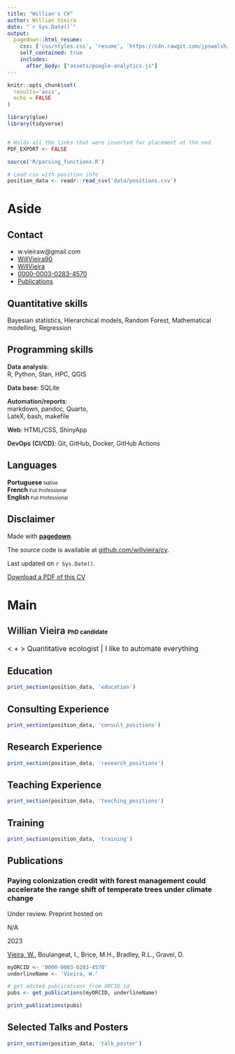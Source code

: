 ```yaml
---
title: "Willian's CV"
author: Willian Vieira
date: "`r Sys.Date()`"
output:
  pagedown::html_resume:
    css: ['css/styles.css', 'resume', 'https://cdn.rawgit.com/jpswalsh/academicons/master/css/academicons.min.css']
    self_contained: true
    includes: 
      after_body: ["assets/google-analytics.js"]
---
```


```r
knitr::opts_chunk$set(
  results='asis',
  echo = FALSE
)

library(glue)
library(tidyverse)


# Holds all the links that were inserted for placement at the end
PDF_EXPORT <- FALSE

source('R/parsing_functions.R')

# Load csv with position info
position_data <- readr::read_csv('data/positions.csv')
```

Aside
================================================================================

Contact {#contact}
--------------------------------------------------------------------------------

- <i class="fa fa-envelope"></i> w.vieiraw@gmail.com
- <i class="fa fa-twitter"></i> [WillVieira90](https://twitter.com/willvieira90)
- <i class="fa fa-github"></i> [WillVieira](https://github.com/willvieira)
<!-- - <i class="fa fa-globe"></i> [willvieira.github.io/](https://willvieira.github.io/) -->
- <i class="ai ai-orcid"></i> [0000-0003-0283-4570](https://orcid.org/0000-0003-0283-4570)
- <i class="ai ai-google-scholar"></i> [Publications](https://scholar.google.com/citations?user=GyChlIoAAAAJ&hl=en)


Quantitative skills
------------------------------------

Bayesian statistics, Hierarchical models, Random Forest, Mathematical modelling, Regression

Programming skills
------------------------------------

<span style="font-weight:600;">Data analysis</span>: <br>R, Python, Stan, HPC, QGIS<br>

<span style="font-weight:600;">Data base</span>: SQLite<br>

<span style="font-weight:600;">Automation/reports</span>: <br>markdown, pandoc, Quarto,<br>LateX, bash, makefile<br> 

<span style="font-weight:600;">Web</span>: HTML/CSS, ShinyApp<br>

<span style="font-weight:600;">DevOps (CI/CD)</span>: Git, GitHub, Docker, GitHub Actions


Languages
------------------------------------

**Portuguese**<span style="font-size:11px;"> Native</span><br>
**French**<span style="font-size:11px;"> Full Professional</span><br>
**English**<span style="font-size:11px;"> Full Professional</span><br>


Disclaimer {#disclaimer}
--------------------------------------------------------------------------------

Made with [**pagedown**](https://github.com/rstudio/pagedown).

The source code is available at [github.com/willvieira/cv](https://github.com/willvieira/cv).

Last updated on `r Sys.Date()`.

[<i class='fas fa-download'></i> Download a PDF of this CV](https://willvieira.github.io/cv/WillianVieira.pdf)


Main
================================================================================

 <span style="font-weight:600">Willian Vieira</span> <span style="font-size: 13px;">PhD candidate</span>{#title}
--------------------------------------------------------------------------------


<span style="font-size: 1rem;">< <i class="fa fa-chart-bar"></i> + <i class="fa fa-robot"></i> >  Quantitative ecologist | I like to automate everything </span>


Education {data-icon=graduation-cap data-concise=true}
--------------------------------------------------------------------------------

```r
print_section(position_data, 'education')
```

Consulting Experience {data-icon=briefcase}
--------------------------------------------------------------------------------

```r
print_section(position_data, 'consult_positions')
```


Research Experience {data-icon=laptop}
--------------------------------------------------------------------------------

```r
print_section(position_data, 'research_positions')
```


Teaching Experience {data-icon=chalkboard-teacher}
--------------------------------------------------------------------------------

```r
print_section(position_data, 'teaching_positions')
```

Training {data-icon=certificate}
--------------------------------------------------------------------------------

```r
print_section(position_data, 'training')
```


Publications {data-icon=book}
--------------------------------------------------------------------------------

### Paying colonization credit with forest management could accelerate the range shift of temperate trees under climate change

Under review. Preprint hosted on <a href="https://willvieira.github.io/ms_STM-managed/" target="_blank"><i class="fa fa-github"></i></a>

N/A

2023

<span style="text-decoration: underline;">Vieira, W.</span>, Boulangeat, I., Brice, M.H., Bradley, R.L., Gravel, D.

```r
myORCID <- '0000-0003-0283-4570'
underlineName <- 'Vieira, W.'

# get edited publications from ORCID id
pubs <- get_publications(myORCID, underlineName)

print_publications(pubs)
```


Selected Talks and Posters {data-icon=chalkboard-teacher}
--------------------------------------------------------------------------------

```r
print_section(position_data, 'talk_poster')
```
